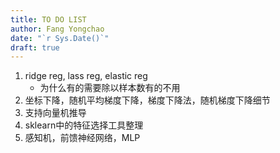 ```yaml
---
title: TO DO LIST
author: Fang Yongchao
date: "`r Sys.Date()`"
draft: true
---
```


1. ridge reg, lass reg, elastic reg
    - 为什么有的需要除以样本数有的不用
1. 坐标下降，随机平均梯度下降，梯度下降法，随机梯度下降细节
1. 支持向量机推导
1. sklearn中的特征选择工具整理
1. 感知机，前馈神经网络，MLP
